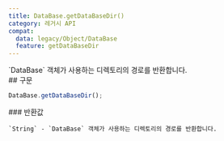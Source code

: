 ```yaml
---
title: DataBase.getDataBaseDir()
category: 레거시 API
compat:
  data: legacy/Object/DataBase
  feature: getDataBaseDir
---
```


<Section>
  `DataBase` 객체가 사용하는 디렉토리의 경로를 반환합니다.
</Section>
<Section>
  ## 구문

  ~~~js
  DataBase.getDataBaseDir();
  ~~~

  <Section>
    ### 반환값

    `String` - `DataBase` 객체가 사용하는 디렉토리의 경로를 반환합니다.
  </Section>
</Section>